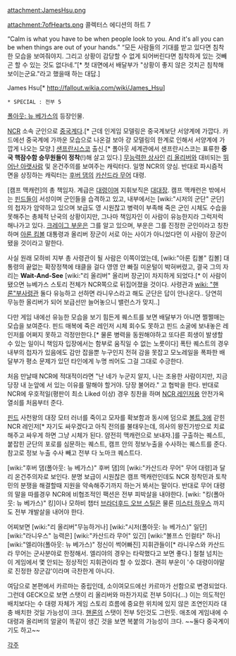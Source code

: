 attachment:JamesHsu.png

attachment:7ofHearts.png
콜렉터스 에디션의 하트 7

“Calm is what you have to be when people look to you. And it's all you can be when things are out of your hands."
“모든 사람들의 기대를 받고 있다면 침착한 모습을 보여줘야지. 그리고 상황이 감당할 수 없게 되어버린다면 침착하게 있는 것빼곤 할 수 있는 것도 없다네.”[* 첫 대면에서 배달부가 "상황이 좋지 않은 것치곤 침착해 보이는군요."라고 했을때 하는 대답.]

James Hsu[* http://fallout.wikia.com/wiki/James_Hsu]

 * SPECIAL : 전부 5

[[폴아웃: 뉴 베가스]]의 등장인물.

[[NCR]] 소속 군인으로 [[중국]]계다.[* 근데 인게임 모델링은 중국계보단 서양계에 가깝다. 카드에선 중국계에 가까운 모습으로 나온걸 보아 걍 모델링의 한계로 인해서 서양계에 가깝게 나오는 모양.] [[샌프란시스코]] 출신.[* 폴아웃 세계관에서 샌프란시스코는 표류한 '''중국 핵잠수함 승무원들이 정착'''(!)해 살고 있다.] [[무능력한 상사]]인 [[리 올리버]]와 대비되는 [[뛰어난 아랫사람]] 및 온건주의를 보여주는 캐릭터다. 일명 NCR의 양심. 반대로 파시즘적 면을 상징하는 캐릭터는 [[후버 댐]]의 [[카산드라 무어]] 대령.

[캠프 맥캐런]의 총 책임자. 계급은 [[대령]]이며 지휘보직은 [[대대장]]. 캠프 맥캐런은 밖에서는 [[핀드]]들이 서성이며 군인들을 습격하고 있고, 내부에서는 [wiki:"시저의 군단" 군단]의 첩자가 암약하고 있으며 보급도 영 시원찮고 병력이 부족해 죽은 군인 시체도 수습을 못해주는 총체적 난국의 상황이지만, 그나마 책임자인 이 사람이 유능한지라 그럭저럭 해나가고 있다. [[크레이그 부운]]은 그를 알고 있으며, 부운은 그를 진정한 군인이라고 칭찬하며 [[아론 킴볼]] 대통령과 올리버 장군이 서로 아는 사이가 아니었다먼 이 사람이 장군이 됐을 것이라고 말한다.

사실 원래 모하비 지부 총 사령관이 될 사람은 이쪽이었는데, [wiki:"아론 킴볼" 킴볼] 대통령의 끝없는 확장정책에 태클을 걸다 영영 안 빠질 미운털이 박혀버렸고, 결국 그의 자리는 '''Wait-And-See''' [wiki:"리 올리버" 올리버 장군]이 차지하게 되었다.[* 이 사람이 됐으면 뉴베가스 스토리 전체가 NCR쪽으로 뒤집어졌을 것이다. 사령관과 [[wiki: "핸론"부사령관]] 둘다 유능하고 선하면 라니우스라고 해도 군단은 답이 안나온다.. 당연히 무능한 올리버가 되어 보급선만 늘어놓으니 밸런스가 맞지..]

다만 게임 내에선 유능한 모습을 보기 힘든게 퀘스트를 보면 배달부가 아니면 쩔쩔매는 모습을 보여준다. 핀드 매복에 죽은 레인저 시체 회수도 못하고 핀드 소굴에 보내놓은 레인저를 어쩌지 못하고 걱정만한다.[* 물론 병력을 동원해야하고 또다른 희생이 발생할 수 있는 일이니 책임자 입장에서는 함부로 움직일 수 없는 노릇이다] 폭탄 퀘스트의 경우 내부의 첩자가 있음에도 감만 잡을뿐 누구인지 전혀 감을 못잡고 모노레일을 폭파한 배달부가 평소 문제가 있던 타인에게 누명 씌어도 그걸 그대로 수긍한다.

처음 만날때 NCR에 적대적이라면 "난 네가 누군지 알지, 나는 조용한 사람이지만, 지금 당장 내 눈앞에 서 있는 이유를 말해야 할거야. 당장 불어라." 고 협박을 한다.
반대로 NCR에 우호적일(평판이 최소 Liked 이상) 경우 칭찬을 하며 [[NCR 레인저]]용 안전가옥 열쇠를 처음부터 준다.

[[핀드]] 사천왕의 대장 모터 러너를 죽이고 모자를 확보함과 동시에 덤으로 [[볼트 3]]에 갇힌 NCR 레인저[* 자기도 싸우겠다고 아직 전의를 불태우는데, 의사의 왕진가방으로 치료해주고 싸우게 하면 그냥 시체가 된다. 얌전히 맥캐런으로 보내자.]를 구출하는 퀘스트, 붙잡힌 군단의 포로를 심문하는 퀘스트, 캠프 안의 정보누출을 수사하는 퀘스트를 준다. 참고로 정보 누출 수사 빼고 전부 다 노마크 퀘스트다. 

[wiki:"후버 댐(폴아웃: 뉴 베가스)" 후버 댐]의 [wiki:"카산드라 무어" 무어 대령]과 달리 온건주의자로 보인다. 분명 보급이 시원찮은 캠프 맥캐런인데도 NCR 정착민과 토착민의 분쟁을 해결할때 지원을 약속해주기까지 하는거 봐서는 말이다. 반대로 무어 대령의 말을 따를경우 NCR에 비협조적인 팩션은 전부 피박살을 내야한다. [wiki: "킹(폴아웃: 뉴 베가스)" 킹]이나 모하비 챕터 [[브라더후드 오브 스틸]]은 물론 [[미스터 하우스]] 까지도 전부 개발살을 내어야 한다.

어찌보면 [wiki:"리 올리버"무능하거나] [wiki:"시저(폴아웃: 뉴 베가스)" 일단] [wiki:"라니우스" 능력은] [wiki:"카산드라 무어" 있긴] [wiki:"볼프스 인컬타" 하나] [wiki:"엘리야(폴아웃: 뉴 베가스)" 정신이 썩어빠진] 지휘관들이[* 라니우스와 카산드라 무어는 군사분야로 한정해서. 엘리야의 경우는 타락했다고 보면 좋다.] 철철 넘치는 이 게임에서 몇 안되는 정상적인 지휘관이라 할 수 있겠다. 괜히 부운이 '수 대령이야말로 진정한 장군감'이라며 극찬한게 아니다. 

여담으로 본편에서 카르마는 중립인데, 소이여모드에선 카르마가 선함으로 변경되었다. 그런데 GECK으로 보면 스탯이 리 올리버와 마찬가지로 전부 5이다(...) 이는 의도적인 배치보다는 수 대령 자체가 게임 스토리 흐름에 중요한 위치에 있지 않은 조연인지라 대충 배치한 것일 가능성이 크다. [[핸론]]의 스탯이 전부 5인것도 그런듯. 애초에 게임내에 수 대령과 올리버의 얼굴이 똑같이 생긴 것을 보면 복붙의 가능성이 크다. ~~둘다 중국계이기도 하고~~

[[각주]]
